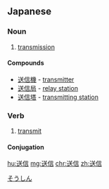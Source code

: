 ==Japanese==
{{ja-kanjitab|そう|しん|yomi=on}}

===Noun===
{{ja-noun|そうしん}}

# [[transmission]]

====Compounds====
* [[送信機]] - [[transmitter]]
* [[送信局]] - [[relay station]]
* [[送信塔]] - [[transmitting station]]

===Verb===
{{ja-verb-suru|そうしん}}

# [[transmit]]

====Conjugation====
{{ja-suru|そうしん}}

[[Category:ja:Technology|そうしん]]

[[hu:送信]]
[[mg:送信]]
[[chr:送信]]
[[zh:送信]]